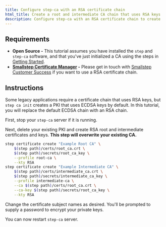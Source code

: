 ```yaml
---
title: Configure step-ca with an RSA certificate chain
html_title: Create a root and intermediate CA chain that uses RSA keys
description: Configure step-ca with an RSA certificate chain to create a root and intermediate CA chain that uses RSA keys.
---
```


## Requirements

- **Open Source -** This tutorial assumes you have installed the `step` and `step-ca` software, and that you've just initialized a CA using the steps in [Getting Started](/docs/step-ca/getting-started).
- **[Smallstep Certificate Manager](https://smallstep.com/certificate-manager) -** Please get in touch with [Smallstep Customer Success](mailto:support@smallstep.com) if you want to use a RSA certificate chain.

## Instructions

Some legacy applications require a certificate chain that uses RSA keys, but  `step ca init` creates a PKI that uses ECDSA keys by default. In this tutorial, you will replace the default ECDSA chain with an RSA chain.

First, stop your `step-ca` server if it is running.

Next, delete your existing PKI and create RSA root and intermediate certificates and keys.
**This step will overwrite your existing CA.**

```bash
step certificate create "Example Root CA" \
	$(step path)/certs/root_ca.crt \
	$(step path)/secrets/root_ca_key \
	--profile root-ca \
	--kty RSA
step certificate create "Example Intermediate CA" \
	$(step path)/certs/intermediate_ca.crt \
	$(step path)/secrets/intermediate_ca_key \
	--profile intermediate-ca \
	--ca $(step path)/certs/root_ca.crt \
	--ca-key $(step path)/secrets/root_ca_key \
	--kty RSA
```

Change the certificate subject names as desired.
You'll be prompted to supply a password to encrypt your private keys.

You can now restart `step-ca` server.

